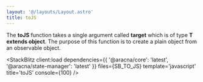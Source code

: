 ```yaml
---
layout: '@/layouts/Layout.astro'
title: toJS
---
```



The **toJS** function takes a single argument called **target** which is of type **T extends object**. The purpose of this function is to create a plain object from an observable object.

<StackBlitz
  client:load
  dependencies={{ '@aracna/core': 'latest', '@aracna/state-manager': 'latest' }}
  files={SB_TO_JS}
  template='javascript'
  title='toJS'
  console={100}
/>
